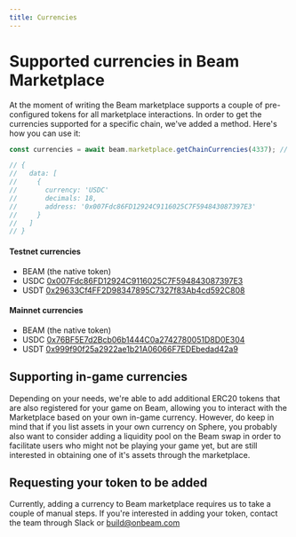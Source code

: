 ```yaml
---
title: Currencies
---
```


# Supported currencies in Beam Marketplace

At the moment of writing the Beam marketplace supports a couple of pre-configured tokens for all marketplace interactions. In order to get the currencies supported for a specific chain, we've added a method. Here's how you can use it:

```typescript
const currencies = await beam.marketplace.getChainCurrencies(4337); // the chain ID you want to get the supported currencies for

// {
//   data: [
//     {
//       currency: 'USDC'
//       decimals: 18,
//       address: '0x007Fdc86FD12924C9116025C7F594843087397E3'
//     }
//   ]
// }
```

#### Testnet currencies

- BEAM (the native token)
- USDC [0x007Fdc86FD12924C9116025C7F594843087397E3](https://subnets-test.avax.network/beam/token/0x007Fdc86FD12924C9116025C7F594843087397E3)
- USDT [0x29633Cf4FF2D98347895C7327f83Ab4cd592C808](https://subnets-test.avax.network/beam/token/0x29633Cf4FF2D98347895C7327f83Ab4cd592C808)

#### Mainnet currencies

- BEAM (the native token)
- USDC [0x76BF5E7d2Bcb06b1444C0a2742780051D8D0E304](https://subnets.avax.network/beam/token/0x76BF5E7d2Bcb06b1444C0a2742780051D8D0E304)
- USDT [0x999f90f25a2922ae1b21A06066F7EDEbedad42a9](https://subnets.avax.network/beam/token/0x999f90f25a2922ae1b21A06066F7EDEbedad42a9)

## Supporting in-game currencies

Depending on your needs, we're able to add additional ERC20 tokens that are also registered for your game on Beam, allowing you to interact with the Marketplace based on your own in-game currency. However, do keep in mind that if you list assets in your own currency on Sphere, you probably also want to consider adding a liquidity pool on the Beam swap in order to facilitate users who might not be playing your game yet, but are still interested in obtaining one of it's assets through the marketplace.

## Requesting your token to be added

Currently, adding a currency to Beam marketplace requires us to take a couple of manual steps. If you're interested in adding your token, contact the team through Slack or build@onbeam.com
